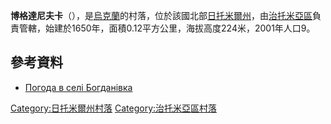 {{coord|50|16|53|N|28|25|22|E|scale:30000|display=title}}

'''博格達尼夫卡'''（{{lang-uk|Богданівка}}），是[[烏克蘭|烏克蘭]]的村落，位於該國北部[[日托米爾州|日托米爾州]]，由[[治托米亞區|治托米亞區]]負責管轄，始建於1650年，面積0.12平方公里，海拔高度224米，2001年人口9。

==參考資料==
* [http://weather.in.ua/ua/zhitomirskaja/1591 Погода в селі Богданівка] {{Wayback|url=http://weather.in.ua/ua/zhitomirskaja/1591 |date=20160305084330 }}

{{DEFAULTSORT:Богданівка}}
[[Category:日托米爾州村落|Category:日托米爾州村落]]
[[Category:治托米亞區村落|Category:治托米亞區村落]]


{{Zhytomyr-geo-stub}}